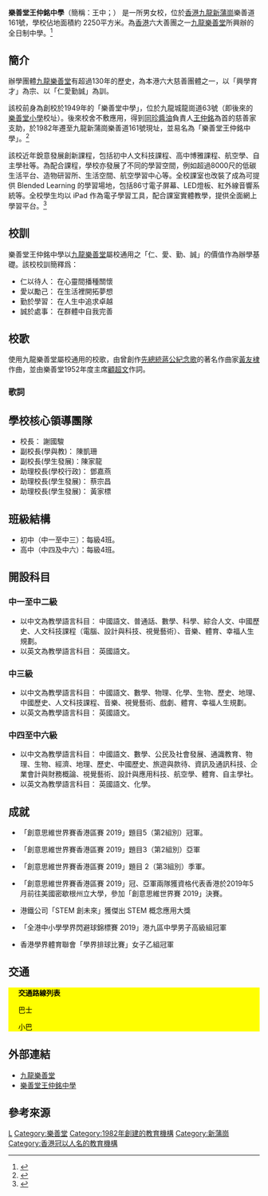 {{Infobox School
| name = 樂善堂王仲銘中學
| other_name= Lok Sin Tong Wong Chung Ming Secondary School
| motto = 仁 愛 勤 誠
| established = 1982年
| type = [[津貼學校|津貼中學]]、男女校
| affiliation = [[九龍樂善堂|九龍樂善堂]]
| district = [[黃大仙區|黃大仙區]]
| grades = 
| Supervisor = 莫文韜
| principal = 謝國駿
| vice_principal = 陳家龍、陳凱珊
| dean = 
| college = 
| sc = 
| faculty = 
| staff = 約 100 人
| students = 約 700 人
| athletics = 
| conference = 
| colors = 
| mascot = 
| magazine = https://www.youtube.com/lstwcm-sanpo
| address = [[香港|香港]][[九龍|九龍]][[新蒲崗|新蒲崗]]樂善道161號
| tel = 
| mail = 
| website = https://www.lstwcm.edu.hk/
}}
'''樂善堂王仲銘中學'''（簡稱：王中；{{lang-en|Lok Sin Tong Wong Chung Ming Secondary School}}） 是一所男女校，位於[[香港|香港]][[九龍|九龍]][[新蒲崗|新蒲崗]]樂善道161號，學校佔地面積約 2250平方米。為[[香港|香港]]六大善團之一[[九龍樂善堂|九龍樂善堂]]所興辦的全日制中學。<ref>{{cite web |title=樂善堂王仲銘中學 |work=中學概覽2019/2020 |url=https://www.chsc.hk/ssp2019/sch_detail.php?lang_id=2&sch_id=184 |access-date=2020-08-13 |archive-date=2020-09-25 |archive-url=https://web.archive.org/web/20200925135012/https://www.chsc.hk/ssp2019/sch_detail.php?lang_id=2&sch_id=184 |dead-url=no }}</ref>

== 簡介 ==

辦學團體[[九龍樂善堂|九龍樂善堂]]有超過130年的歷史，為本港六大慈善團體之一，以「興學育才」為宗、以「仁愛勤誠」為訓。

該校前身為創校於1949年的「樂善堂中學」，位於九龍城龍崗道63號（即後來的[[樂善堂小學|樂善堂小學]]校址）。後來校舍不敷應用，得到[[同珍醬油|同珍醬油]]負責人[[王仲銘|王仲銘]]為首的慈善家支助，於1982年遷至九龍新蒲崗樂善道161號現址，並易名為「樂善堂王仲銘中學」。<ref>{{cite web |title=開創歲月：王中前身的樂中 |publisher=樂善堂王仲銘中學 |url=https://3104c4a8-2f36-46fb-9c13-2fe6020c0250.filesusr.com/ugd/b6e50f_1fdd00db32ce45c68e454da0d86f5bba.pdf }}</ref>

該校近年銳意發展創新課程，包括初中人文科技課程、高中博雅課程、航空學、自主學社等。為配合課程，學校亦發展了不同的學習空間，例如超過8000尺的低碳生活平台、造物研習所、生活空間、航空學習中心等。全校課室也改裝了成為可提供 Blended Learning 的學習場地，包括86寸電子屏幕、LED燈板、紅外線音響系統等。全校學生均以 iPad 作為電子學習工具，配合課室實體教學，提供全面網上學習平台。<ref>{{cite web |title=樂善堂王仲銘中學 |url=https://www.lstwcm.edu.hk/ |access-date=2020-08-13 |archive-date=2021-01-16 |archive-url=https://web.archive.org/web/20210116180251/https://www.lstwcm.edu.hk/ |dead-url=no }}</ref>

== 校訓 ==
樂善堂王仲銘中學以[[九龍樂善堂|九龍樂善堂]]屬校通用之「仁、愛、勤、誠」的價值作為辦學基礎。該校校訓簡釋爲：

* 仁以待人： 在心靈間播種關懷
* 愛以勵己： 在生活裡開拓夢想
* 勤於學習： 在人生中追求卓越
* 誠於處事： 在群體中自我完善
  
== 校歌 ==
使用九龍樂善堂屬校通用的校歌，由曾創作[[先總統蔣公紀念歌|先總統蔣公紀念歌]]的著名作曲家[[黃友棣|黃友棣]]作曲，並由樂善堂1952年度主席[[顧超文|顧超文]]作詞。

=== 歌詞 ===
{{quote frame|<poem>
;九龍樂善堂王仲銘中學校歌 （黃友棣曲、顧超文詞）
:樂善仁翁創我校，莘莘學子沐春風。
:校舍敞明環境美，讀書之樂在其中。
:家國事，責任重，年雖少，志氣雄。
:萬丈高樓平地起，求學做人一樣同。
:前進！前進！向前進！誓作民族先鋒。
</poem>}}

== 學校核心領導團隊 ==
* 校長： 謝國駿
* 副校長(學與教)： 陳凱珊
* 副校長(學生發展)：陳家龍 
* 助理校長(學校行政)： 鄧嘉燕
* 助理校長(學生發展)： 蔡宗昌
* 助理校長(學生發展)： 黃家標

== 班級結構 ==
* 初中（中一至中三）：每級4班。
* 高中（中四及中六）：每級4班。

== 開設科目 ==
===中一至中二級===
* 以中文為教學語言科目： 中國語文、普通話、數學、科學、綜合人文、中國歷史、人文科技課程（電腦、設計與科技、視覺藝術）、音樂、體育、幸福人生規劃。
* 以英文為教學語言科目： 英國語文。

===中三級===
* 以中文為教學語言科目： 中國語文、數學、物理、化學、生物、歷史、地理、中國歷史、人文科技課程、音樂、視覺藝術、戲劇、體育、幸福人生規劃。
* 以英文為教學語言科目： 英國語文。

===中四至中六級===
*  以中文為教學語言科目： 中國語文、數學、公民及社會發展、通識教育、物理、生物、經濟、地理、歷史、中國歷史、旅遊與款待、資訊及通訊科技、企業會計與財務概論、視覺藝術、設計與應用科技、航空學、體育、自主學社。
* 以英文為教學語言科目： 英國語文、化學。

== 成就 ==
* 「創意思維世界賽香港區賽 2019」題目5（第2組別）冠軍。

* 「創意思維世界賽香港區賽 2019」題目3（第2組別）亞軍

* 「創意思維世界賽香港區賽 2019」題目 2（第3組別）季軍。

* 「創意思維世界賽香港區賽 2019」冠、亞軍兩隊獲資格代表香港於2019年5月前往美國密歇根州立大學，參加「創意思維世界賽 2019」決賽。

* 港鐵公司「STEM 創未來」獲傑出 STEM 概念應用大獎

* 「全港中小學學界閃避球錦標賽 2019」港九區中學男子高級組冠軍

*  香港學界體育聯會「學界排球比賽」女子乙組冠軍

==交通==
{{stack begin | align=center | clear=false | float=center}}
<div class="NavFrame collapsed" style="color: black; background-color: #FFFF00; margin: 0 auto; padding: 0 10px; text-align: left;">
<div class="NavHead" style="background-color: #FFFF00; margin: 0 auto; padding: 0 10px; font-weight:normal;">'''交通路線列表'''</div>
<div class="NavContent" style="background-color: #FFFF00; margin: 0 auto; padding: 0 10px;">
;巴士
{{九龍新界巴士簡單列表|5P|5X|6D|6P|10|11|21|61X}}
;小巴
{{九龍專線小巴簡單列表|39M|70|70A|88}}
</div></div>
{{stack end}}

==外部連結==
* [http://www.loksintong.org 九龍樂善堂] {{Wayback|url=http://www.loksintong.org/ |date=20211214015806 }}
* [https://www.lstwcm.edu.hk/ 樂善堂王仲銘中學] {{Wayback|url=https://www.lstwcm.edu.hk/ |date=20210116180251 }}
==參考來源==
{{reflist}}

{{九龍樂善堂學校}}

[[Category:黃大仙區中學|L]]
[[Category:樂善堂|Category:樂善堂]]
[[Category:1982年創建的教育機構|Category:1982年創建的教育機構]]
[[Category:新蒲崗|Category:新蒲崗]]
[[Category:香港冠以人名的教育機構|Category:香港冠以人名的教育機構]]
